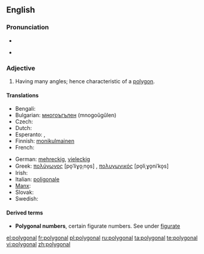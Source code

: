 ==English==

===Pronunciation===
* {{audio|en-us-polygonal.ogg|Audio (US)}}
* {{a|US}} {{X-SAMPA|/p@U.lI.g@.n@l/}}

===Adjective===
{{en-adj|-}}

# Having many angles; hence characteristic of a [[polygon]].

====Translations====
{{trans-top|Having many angles}}
* Bengali: {{t|bn|বহুভুজাকৃতি}}
* Bulgarian: [[многоъгълен]] (mnogoŭgŭlen) {{m}}
* Czech: {{t|cs|mnohoúhelníkový}}
* Dutch: {{t|nl|veelhoekig}}
* Esperanto: {{t|eo|plurangula}}, {{t|eo|plurlatera}}
* Finnish: [[monikulmainen]]
* French: {{t+|fr|polygonal}}
{{trans-mid}}
* German: [[mehreckig]], [[vieleckig]]
* Greek: [[πολύγωνος]] [po̞ˈliɣo̞ˌno̞s] {{m}}, [[πολυγωνικός]] [po̞liˌɣo̞niˈko̞s] {{m}}
* Irish: {{t|ga|polagánach}}
* Italian: [[poligonale]]
* [[Manx]]: {{t|gv|yl-lhiatteeagh}}
* Slovak: {{t|sk|mnohouholníkový}}
* Swedish: {{t|sv|månghörnig}}
{{trans-bottom}}

====Derived terms====
* '''Polygonal numbers''', certain figurate numbers. See under [[figurate]]

[[el:polygonal]]
[[fr:polygonal]]
[[pl:polygonal]]
[[ru:polygonal]]
[[ta:polygonal]]
[[te:polygonal]]
[[vi:polygonal]]
[[zh:polygonal]]
